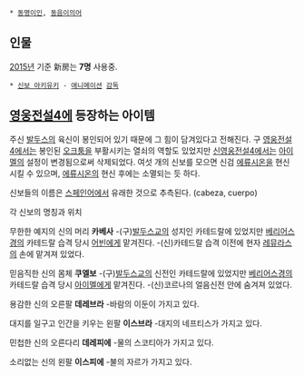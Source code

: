  * [[동명이인]], [[동음이의어]]

== 인물 ==
[[2015년]] 기준 新房는 '''7명''' 사용중.

 * [[신보 아키유키]] - [[애니메이션]] [[감독]]

== [[영웅전설4]]에 등장하는 아이템 ==

주신 [[발두스]]의 육신이 봉인되어 있기 때문에 그 힘이 담겨있다고 전해진다. 구 [[영웅전설4]]에서는 봉인된 [[오크툼]]을 부활시키는 열쇠의 역할도 있었지만 [[신영웅전설4]]에서는 [[아이멜]]의 설정이 변경됨으로써 삭제되었다. 여섯 개의 신보를 모으면 신검 [[에류시온]]을 현신시킬 수 있으며, [[에류시온]]의 현신 후에는 소멸되는 듯 하다.

신보들의 이름은 [[스페인어]]에서 유래한 것으로 추측된다. (cabeza, cuerpo)


각 신보의 명칭과 위치

무한한 예지의 신의 머리 '''카베사'''
-(구)[[발두스]]교의 성지인 카테드랄에 있었지만 [[베리어스]]경의 카테드랄 습격 당시 [[어빈]]에게 맡겨진다.
-(신)카테드랄 습격 이전에 현자 [[레뮤라스]]의 손에 맡겨져 있었다.

믿음직한 신의 몸체 '''쿠엘보'''
-(구)[[발두스]]교의 신전인 카테드랄에 있었지만 [[베리어스]]경의 카테드랄 습격 당시 [[아이멜]]에게 맡겨진다.
-(신)코르나의 얼음신전 안에 숨겨져 있었다.

용감한 신의 오른팔 '''데레브라'''
-바람의 이둔이 가지고 있다.

대지를 일구고 인간을 키우는 왼팔 '''이스브라'''
-대지의 네프티스가 가지고 있다.

민첩한 신의 오른다리 '''데레피에'''
-물의 스코티아가 가지고 있다.

소리없는 신의 왼팔 '''이스피에'''
-불의 자르가 가지고 있다.
